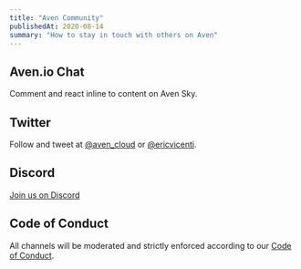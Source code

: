 ```yaml
---
title: "Aven Community"
publishedAt: 2020-08-14
summary: "How to stay in touch with others on Aven"
---
```


## Aven.io Chat

Comment and react inline to content on Aven Sky.

## Twitter

Follow and tweet at [@aven_cloud](https://twitter.com/aven_cloud) or [@ericvicenti](https://twitter.com/ericvicenti).

## Discord

[Join us on Discord](https://discord.gg/XvhnTHJ)

## Code of Conduct

All channels will be moderated and strictly enforced according to our [Code of Conduct](/code-of-conduct).

<!--- © Eric Vicenti 2020. Licensed under Creative Commons BY-NC-SA 4.0 https://creativecommons.org/licenses/by-nc-sa/4.0/ -->
